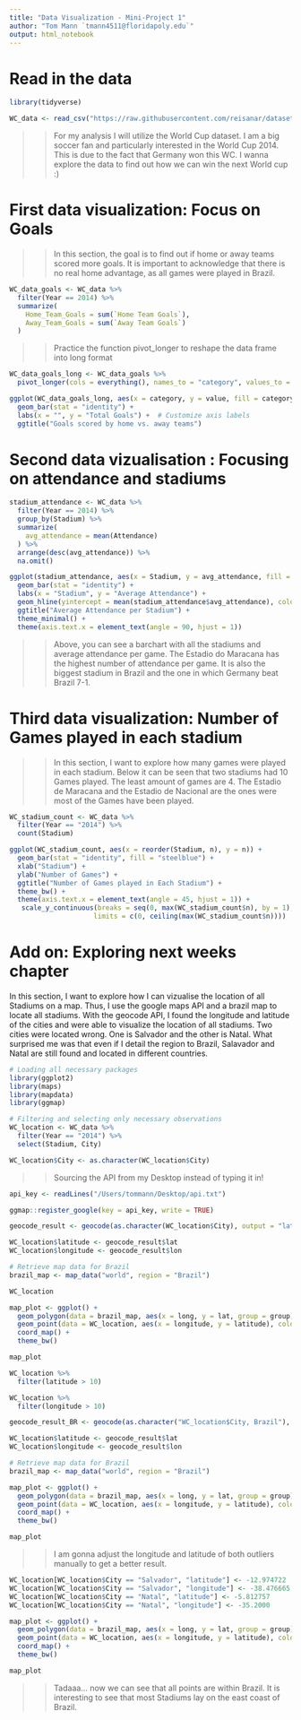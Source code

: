 ```yaml
---
title: "Data Visualization - Mini-Project 1"
author: "Tom Mann `tmann4511@floridapoly.edu`"
output: html_notebook
---
```


# Read in the data

```r
library(tidyverse)
```


```r
WC_data <- read_csv("https://raw.githubusercontent.com/reisanar/datasets/master/WorldCupMatches.csv")
```
>> For my analysis I will utilize the World Cup dataset. I am a big soccer fan and particularly interested in the World Cup 2014. This is due to the fact that Germany won this WC. I wanna explore the data to find out how we can win the next World cup :)

# First data visualization: Focus on Goals

>> In this section, the goal is to find out if home or away teams scored more goals. It is important to acknowledge that there is no real home advantage, as all games were played in Brazil.

```r
WC_data_goals <- WC_data %>% 
  filter(Year == 2014) %>% 
  summarize(
    Home_Team_Goals = sum(`Home Team Goals`),
    Away_Team_Goals = sum(`Away Team Goals`)
  )
```

>> Practice the function pivot_longer to reshape the data frame into long format

```r
WC_data_goals_long <- WC_data_goals %>% 
  pivot_longer(cols = everything(), names_to = "category", values_to = "value")
```

```r
ggplot(WC_data_goals_long, aes(x = category, y = value, fill = category)) +
  geom_bar(stat = "identity") +
  labs(x = "", y = "Total Goals") +  # Customize axis labels
  ggtitle("Goals scored by home vs. away teams")
```

# Second data vizualisation : Focusing on attendance and stadiums

```r
stadium_attendance <- WC_data %>% 
  filter(Year == 2014) %>% 
  group_by(Stadium) %>% 
  summarize(
    avg_attendance = mean(Attendance)
  ) %>% 
  arrange(desc(avg_attendance)) %>% 
  na.omit()
```

```r
ggplot(stadium_attendance, aes(x = Stadium, y = avg_attendance, fill = Stadium)) +
  geom_bar(stat = "identity") +
  labs(x = "Stadium", y = "Average Attendance") +
  geom_hline(yintercept = mean(stadium_attendance$avg_attendance), color = "red", linetype = "dashed") +
  ggtitle("Average Attendance per Stadium") + 
  theme_minimal() +
  theme(axis.text.x = element_text(angle = 90, hjust = 1)) 
```

>> Above, you can see a barchart with all the stadiums and average attendance per game. The Estadio do Maracana has the highest number of attendance per game. It is also the biggest stadium in Brazil and the one in which Germany beat Brazil 7-1.

# Third data visualization: Number of Games played in each stadium

>> In this section, I want to explore how many games were played in each stadium. Below it can be seen that two stadiums had 10 Games played. The least amount of games are 4. The Estadio de Maracana and the Estadio de Nacional are the ones were most of the Games have been played.

```r
WC_stadium_count <- WC_data %>% 
  filter(Year == "2014") %>% 
  count(Stadium)
```

```r
ggplot(WC_stadium_count, aes(x = reorder(Stadium, n), y = n)) +
  geom_bar(stat = "identity", fill = "steelblue") +
  xlab("Stadium") +
  ylab("Number of Games") +
  ggtitle("Number of Games played in Each Stadium") + 
  theme_bw() +
  theme(axis.text.x = element_text(angle = 45, hjust = 1)) +
   scale_y_continuous(breaks = seq(0, max(WC_stadium_count$n), by = 1), # to get a continuous y axis with values 0 to 10, only using whole numbers
                     limits = c(0, ceiling(max(WC_stadium_count$n))))

```



# Add on: Exploring next weeks chapter

In this section, I want to explore how I can vizualise the location of all Stadiums on a map. Thus, I use the google maps API and a brazil map to locate all stadiums. With the geocode API, I found the longitude and latitude of the cities and were able to visualize the location of all stadiums. Two cities were located wrong. One is Salvador and the other is Natal. What surprised me was that even if I detail the region to Brazil, Salavador and Natal are still found and located in different countries.


```r
# Loading all necessary packages
library(ggplot2)
library(maps)
library(mapdata)
library(ggmap)
```

```r
# Filtering and selecting only necessary observations
WC_location <- WC_data %>% 
  filter(Year == "2014") %>% 
  select(Stadium, City)
```


```r
WC_location$City <- as.character(WC_location$City)
```

>> Sourcing the API from my Desktop instead of typing it in!

```r
api_key <- readLines("/Users/tommann/Desktop/api.txt")
```

```r
ggmap::register_google(key = api_key, write = TRUE)
```

```r
geocode_result <- geocode(as.character(WC_location$City), output = "latlon", source = "google", key = api_key)
```
```r
WC_location$latitude <- geocode_result$lat
WC_location$longitude <- geocode_result$lon
```

```r
# Retrieve map data for Brazil
brazil_map <- map_data("world", region = "Brazil")
```

```r
WC_location
```


```r
map_plot <- ggplot() +
  geom_polygon(data = brazil_map, aes(x = long, y = lat, group = group), fill = "lightgray", color = "white") +
  geom_point(data = WC_location, aes(x = longitude, y = latitude), color = "red", size = 3) +
  coord_map() +
  theme_bw()

map_plot
```

```r
WC_location %>% 
  filter(latitude > 10)
```

```r
WC_location %>% 
  filter(longitude > 10)
```

```r
geocode_result_BR <- geocode(as.character("WC_location$City, Brazil"), output = "latlon", source = "google", key = api_key)
```

```r
WC_location$latitude <- geocode_result$lat
WC_location$longitude <- geocode_result$lon
```

```r
# Retrieve map data for Brazil
brazil_map <- map_data("world", region = "Brazil")
```

```r
map_plot <- ggplot() +
  geom_polygon(data = brazil_map, aes(x = long, y = lat, group = group), fill = "lightgray", color = "white") +
  geom_point(data = WC_location, aes(x = longitude, y = latitude), color = "red", size = 3) +
  coord_map() +
  theme_bw()

map_plot
```

>> I am gonna adjust the longitude and latitude of both outliers manually to get a better result.

```r
WC_location[WC_location$City == "Salvador", "latitude"] <- -12.974722
WC_location[WC_location$City == "Salvador", "longitude"] <- -38.476665
WC_location[WC_location$City == "Natal", "latitude"] <- -5.812757
WC_location[WC_location$City == "Natal", "longitude"] <- -35.2000
```

```r
map_plot <- ggplot() +
  geom_polygon(data = brazil_map, aes(x = long, y = lat, group = group), fill = "lightgray", color = "white") +
  geom_point(data = WC_location, aes(x = longitude, y = latitude), color = "red", size = 3) +
  coord_map() +
  theme_bw()

map_plot
```
>> Tadaaa... now we can see that all points are within Brazil. It is interesting to see that most Stadiums lay on the east coast of Brazil.
